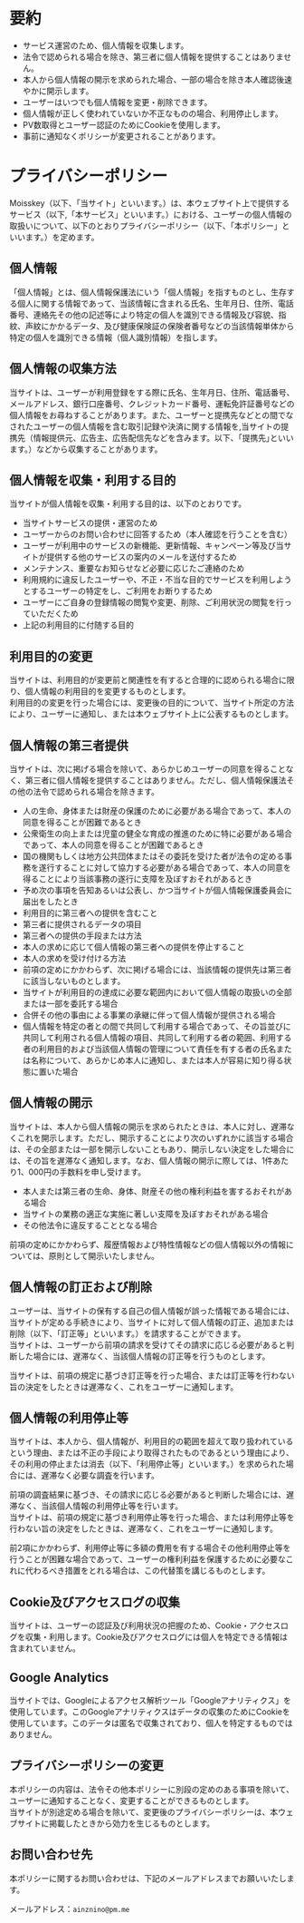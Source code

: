 # 要約

* サービス運営のため、個人情報を収集します。
* 法令で認められる場合を除き、第三者に個人情報を提供することはありません。
* 本人から個人情報の開示を求められた場合、一部の場合を除き本人確認後速やかに開示します。
* ユーザーはいつでも個人情報を変更・削除できます。
* 個人情報が正しく使われていないか不正なものの場合、利用停止します。
* PV数取得とユーザー認証のためにCookieを使用します。
* 事前に通知なくポリシーが変更されることがあります。

# プライバシーポリシー

Moisskey（以下、「当サイト」といいます。）は、本ウェブサイト上で提供するサービス（以下,「本サービス」といいます。）における、ユーザーの個人情報の取扱いについて、以下のとおりプライバシーポリシー（以下、「本ポリシー」といいます。）を定めます。

## 個人情報

「個人情報」とは、個人情報保護法にいう「個人情報」を指すものとし、生存する個人に関する情報であって、当該情報に含まれる氏名、生年月日、住所、電話番号、連絡先その他の記述等により特定の個人を識別できる情報及び容貌、指紋、声紋にかかるデータ、及び健康保険証の保険者番号などの当該情報単体から特定の個人を識別できる情報（個人識別情報）を指します。

## 個人情報の収集方法

当サイトは、ユーザーが利用登録をする際に氏名、生年月日、住所、電話番号、メールアドレス、銀行口座番号、クレジットカード番号、運転免許証番号などの個人情報をお尋ねすることがあります。また、ユーザーと提携先などとの間でなされたユーザーの個人情報を含む取引記録や決済に関する情報を,当サイトの提携先（情報提供元、広告主、広告配信先などを含みます。以下、｢提携先｣といいます。）などから収集することがあります。

## 個人情報を収集・利用する目的

当サイトが個人情報を収集・利用する目的は、以下のとおりです。

*   当サイトサービスの提供・運営のため
*   ユーザーからのお問い合わせに回答するため（本人確認を行うことを含む）
*   ユーザーが利用中のサービスの新機能、更新情報、キャンペーン等及び当サイトが提供する他のサービスの案内のメールを送付するため
*   メンテナンス、重要なお知らせなど必要に応じたご連絡のため
*   利用規約に違反したユーザーや、不正・不当な目的でサービスを利用しようとするユーザーの特定をし、ご利用をお断りするため
*   ユーザーにご自身の登録情報の閲覧や変更、削除、ご利用状況の閲覧を行っていただくため
*   上記の利用目的に付随する目的

## 利用目的の変更

当サイトは、利用目的が変更前と関連性を有すると合理的に認められる場合に限り、個人情報の利用目的を変更するものとします。  
利用目的の変更を行った場合には、変更後の目的について、当サイト所定の方法により、ユーザーに通知し、または本ウェブサイト上に公表するものとします。

## 個人情報の第三者提供

当サイトは、次に掲げる場合を除いて、あらかじめユーザーの同意を得ることなく、第三者に個人情報を提供することはありません。ただし、個人情報保護法その他の法令で認められる場合を除きます。

*   人の生命、身体または財産の保護のために必要がある場合であって、本人の同意を得ることが困難であるとき
*   公衆衛生の向上または児童の健全な育成の推進のために特に必要がある場合であって、本人の同意を得ることが困難であるとき
*   国の機関もしくは地方公共団体またはその委託を受けた者が法令の定める事務を遂行することに対して協力する必要がある場合であって、本人の同意を得ることにより当該事務の遂行に支障を及ぼすおそれがあるとき
*   予め次の事項を告知あるいは公表し、かつ当サイトが個人情報保護委員会に届出をしたとき
*   利用目的に第三者への提供を含むこと
*   第三者に提供されるデータの項目
*   第三者への提供の手段または方法
*   本人の求めに応じて個人情報の第三者への提供を停止すること
*   本人の求めを受け付ける方法
*   前項の定めにかかわらず、次に掲げる場合には、当該情報の提供先は第三者に該当しないものとします。
*   当サイトが利用目的の達成に必要な範囲内において個人情報の取扱いの全部または一部を委託する場合
*   合併その他の事由による事業の承継に伴って個人情報が提供される場合
*   個人情報を特定の者との間で共同して利用する場合であって、その旨並びに共同して利用される個人情報の項目、共同して利用する者の範囲、利用する者の利用目的および当該個人情報の管理について責任を有する者の氏名または名称について、あらかじめ本人に通知し、または本人が容易に知り得る状態に置いた場合

## 個人情報の開示

当サイトは、本人から個人情報の開示を求められたときは、本人に対し、遅滞なくこれを開示します。ただし、開示することにより次のいずれかに該当する場合は、その全部または一部を開示しないこともあり、開示しない決定をした場合には、その旨を遅滞なく通知します。なお、個人情報の開示に際しては、1件あたり1、000円の手数料を申し受けます。

*   本人または第三者の生命、身体、財産その他の権利利益を害するおそれがある場合
*   当サイトの業務の適正な実施に著しい支障を及ぼすおそれがある場合
*   その他法令に違反することとなる場合

前項の定めにかかわらず、履歴情報および特性情報などの個人情報以外の情報については、原則として開示いたしません。

## 個人情報の訂正および削除

ユーザーは、当サイトの保有する自己の個人情報が誤った情報である場合には、当サイトが定める手続きにより、当サイトに対して個人情報の訂正、追加または削除（以下、「訂正等」といいます。）を請求することができます。  
当サイトは、ユーザーから前項の請求を受けてその請求に応じる必要があると判断した場合には、遅滞なく、当該個人情報の訂正等を行うものとします。

当サイトは、前項の規定に基づき訂正等を行った場合、または訂正等を行わない旨の決定をしたときは遅滞なく、これをユーザーに通知します。

## 個人情報の利用停止等

当サイトは、本人から、個人情報が、利用目的の範囲を超えて取り扱われているという理由、または不正の手段により取得されたものであるという理由により、その利用の停止または消去（以下、「利用停止等」といいます。）を求められた場合には、遅滞なく必要な調査を行います。

前項の調査結果に基づき、その請求に応じる必要があると判断した場合には、遅滞なく、当該個人情報の利用停止等を行います。  
当サイトは、前項の規定に基づき利用停止等を行った場合、または利用停止等を行わない旨の決定をしたときは、遅滞なく、これをユーザーに通知します。

前2項にかかわらず、利用停止等に多額の費用を有する場合その他利用停止等を行うことが困難な場合であって、ユーザーの権利利益を保護するために必要なこれに代わるべき措置をとれる場合は、この代替策を講じるものとします。

## Cookie及びアクセスログの収集

当サイトは、ユーザーの認証及び利用状況の把握のため、Cookie・アクセスログを収集・利用します。Cookie及びアクセスログには個人を特定できる情報は含まれていません。

## Google Analytics

当サイトでは、Googleによるアクセス解析ツール「Googleアナリティクス」を使用しています。このGoogleアナリティクスはデータの収集のためにCookieを使用しています。このデータは匿名で収集されており、個人を特定するものではありません。

## プライバシーポリシーの変更

本ポリシーの内容は、法令その他本ポリシーに別段の定めのある事項を除いて、ユーザーに通知することなく、変更することができるものとします。  
当サイトが別途定める場合を除いて、変更後のプライバシーポリシーは、本ウェブサイトに掲載したときから効力を生じるものとします。

## お問い合わせ先

本ポリシーに関するお問い合わせは、下記のメールアドレスまでお願いいたします。

メールアドレス：`ainznino@pm.me`
